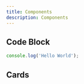 ```yaml
---
title: Components
description: Components
---
```


## Code Block

```js
console.log('Hello World');
```

## Cards

<Cards>
  <Card title="Learn more about Next.js" href="https://nextjs.org/docs" />
  <Card
    title="Learn more about Fumadocs"
    href="https://next-docs-zeta.vercel.app"
  />
</Cards>
